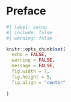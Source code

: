# Preface {.unnumbered}

```r
#| label: setup
#| include: false
#| warning: false

knitr::opts_chunk$set(
  echo = FALSE,
  warning = FALSE,
  message = FALSE,
  fig.width = 7,
  fig.height = 5,
  fig.align = "center"
  
)

```